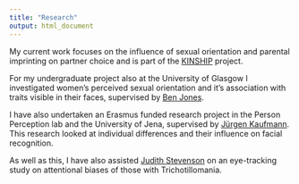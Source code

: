 ```yaml
---
title: "Research"
output: html_document
---
```

My current work focuses on the influence of sexual orientation and parental imprinting on partner choice and is part of the  [KINSHIP](https://erc.europa.eu/) project.

For my undergraduate project also at the University of Glasgow I investigated  women's perceived sexual orientation and it's association with traits visible in their faces, supervised by [Ben Jones](http://facelab.org/People/benjones). 

I have also undertaken an Erasmus funded research project in the Person Perception lab and the University of Jena, supervised by [Jürgen Kaufmann](http://www.allgpsy.uni-jena.de/jurgen-kaufmann/). This research looked at individual differences and their influence on facial recognition. 

As well as this, I have also assisted [Judith Stevenson](https://www.gla.ac.uk/schools/psychology/staff/judestevenson/) on an eye-tracking study on attentional biases of those with Trichotillomania. 
